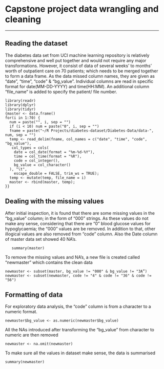 # Capstone project data wrangling and cleaning
******

## Reading the dataset
The diabetes data set from UCI machine learning repository is relatively comprehensive and well put together and would not require any major transformations. 
However, it consist of data of  several weeks' to months' worth of outpatient care on 70 patients; which needs to be merged together to form a data frame.
As the data missed column names, they are given as “date”, “time”, “code” & “bg_value”. Individual columns are read in specific format for date(MM-DD-YYYY) and time(HH:MM).
An additional column "file_name" is added to specify the patient/ file number.

```
library(readr)
library(dplyr)
library(tidyr)
{master <- data.frame()
for(i in 1:70) {
  num = paste("", i, sep = "")
  if (i < 10) num = paste("0", i, sep = "")
  fname = paste("~/R Projects/diabetes-dataset/Diabetes-Data/data-", num, sep = "")
  temp <- read_delim(fname, col_names = c("date", "time", "code", "bg_value"), 
   col_types = cols(
    date = col_date(format = "%m-%d-%Y"),
    time = col_time(format = "%R"),
    code = col_integer(),
    bg_value = col_character()
  ), "\t",
    escape_double = FALSE, trim_ws = TRUE);
  temp <- mutate(temp, file_name = i)
  master <- rbind(master, temp);
}}
```

## Dealing with the missing values

After initial inspection, it is found that there are some missing values in the “bg_value” column; in the form of “000" strings. As these values do not make any sense, considering that there are “0” blood glucose values for hypoglycaemia; the “000” values are be removed. In addition to that, other illogical values are also removed from “code” column. Also the Date column of master data set showed 40 NA’s.


```
   summary(master) 
```

To remove the missing values and NA’s, a new file is created called “newmaster” which contains the clean data

```
newmaster <- subset(master, bg_value != "000" & bg_value != "3A”)
newmaster <- subset(newmaster, code != "4" & code != "36" & code != "56")
```

## Formatting of data

For exploratory data analysis, the “code” column is from a character to a numeric format.

```
newmaster$bg_value <- as.numeric(newmaster$bg_value)
```

All the NAs introduced after transforming the “bg_value” from character to numeric are then removed

```
newmaster <- na.omit(newmaster)
```

To make sure all the values in dataset make sense, the data is summarised

```
summary(newmaster)
```
